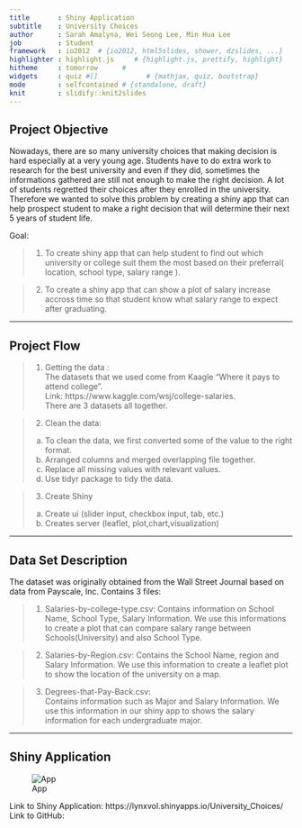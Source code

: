 ```yaml
---
title       : Shiny Application
subtitle    : University Choices
author      : Sarah Amalyna, Wei Seong Lee, Min Hua Lee
job         : Student
framework   : io2012  # {io2012, html5slides, shower, dzslides, ...}
highlighter : highlight.js     # {highlight.js, prettify, highlight}
hitheme     : tomorrow      # 
widgets     : quiz #[]            # {mathjax, quiz, bootstrap}
mode        : selfcontained # {standalone, draft}
knit        : slidify::knit2slides
---
```

<!-- Limit image width and height -->
<style type='text/css'>
img {
    max-height: 504px;
    max-width: 867px;
}
</style>

<!-- Center image on slide -->
<script src="http://ajax.aspnetcdn.com/ajax/jQuery/jquery-1.7.min.js"></script>
<script type='text/javascript'>
$(function() {
    $("p:has(img)").addClass('centered');
});
</script>

## Project Objective

Nowadays, there are so many university choices that making decision is hard especially at a very young age. Students have to do extra work to research for the best university and even if they did, sometimes the informations gathered are still not enough to make the right decision. A lot of students regretted their choices after they enrolled in the university. Therefore we wanted to solve this problem by creating a shiny app that can help prospect student to make a right decision that will determine their next 5 years of student life.

Goal:

>1. To create shiny app that can help student to find out which university or college suit them the most based on their preferral( location, school type, salary range ).

>2. To create a shiny app that can show a plot of salary increase accross time so that student know what salary range to expect after graduating.



---


## Project Flow

>1. Getting the data :  
  The datasets that we used come from Kaagle "Where it pays to attend college".  
  Link: https://www.kaggle.com/wsj/college-salaries.  
  There are 3 datasets all together.
 
>2. Clean the data:  
  > a. To clean the data, we first converted some of the value to the right format.  
  > b. Arranged columns and merged overlapping file together.  
  > c. Replace all missing values with relevant values.  
  > d. Use tidyr package to tidy the data.

>3. Create Shiny  
> a. Create ui (slider input, checkbox input, tab, etc.)  
> b. Creates server (leaflet, plot,chart,visualization)


---

## Data Set Description

The dataset was originally obtained from the Wall Street Journal based on data from Payscale, Inc.
Contains 3 files:  

> 1. Salaries-by-college-type.csv: 
Contains information on School Name, School Type, Salary Information. We use this informations to     create a plot that can compare salary range between Schools(University) and also School Type.

> 2. Salaries-by-Region.csv: 
Contains the School Name, region and Salary Information. We use this information to create a leaflet plot to show the location of the university on a map. 

> 3. Degrees-that-Pay-Back.csv:  
Contains information such as Major and Salary Information. We use this information in our shiny app to shows the salary information for each undergraduate major.


---

## Shiny Application

![App](./Map.png)

Link to Shiny Application: https://lynxvol.shinyapps.io/University_Choices/  
Link to GitHub: 

